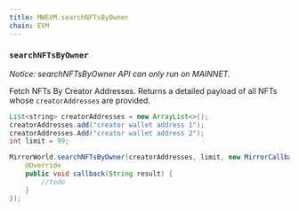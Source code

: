 ```yaml
---
title: MWEVM.searchNFTsByOwner
chain: EVM
---
```


### `searchNFTsByOwner`
*Notice: searchNFTsByOwner API can only run on MAINNET.*

Fetch NFTs By Creator Addresses. Returns a detailed payload of all NFTs whose `creatorAddresses`
are provided.

```java
List<string> creatorAddresses = new ArrayList<>();
creatorAddresses.add("creator wallet address 1");
creatorAddresses.Add("creator wallet address 2");
int limit = 99;

MirrorWorld.searchNFTsByOwner(creatorAddresses, limit, new MirrorCallback() {
    @Override
    public void callback(String result) {
        //todo
    }
});
```

